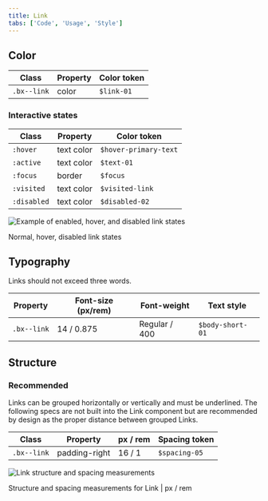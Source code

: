 ```yaml
---
title: Link
tabs: ['Code', 'Usage', 'Style']
---
```


## Color

| Class       | Property | Color token |
| ----------- | -------- | ----------- |
| `.bx--link` | color    | `$link-01`  |

### Interactive states

| Class       | Property   | Color token           |
| ----------- | ---------- | --------------------- |
| `:hover`    | text color | `$hover-primary-text` |
| `:active`   | text color | `$text-01`            |
| `:focus`    | border     | `$focus`              |
| `:visited`  | text color | `$visited-link`       |
| `:disabled` | text color | `$disabled-02`        |

<div className="image--fixed">

![Example of enabled, hover, and disabled link states](images/link-style-1.png)

</div>

<Caption>Normal, hover, disabled link states</Caption>

## Typography

Links should not exceed three words.

| Property    | Font-size (px/rem) | Font-weight   | Text style       |
| ----------- | ------------------ | ------------- | ---------------- |
| `.bx--link` | 14 / 0.875         | Regular / 400 | `$body-short-01` |

## Structure

### Recommended

Links can be grouped horizontally or vertically and must be underlined. The following specs are not built into the Link component but are recommended by design as the proper distance between grouped Links.

| Class       | Property      | px / rem | Spacing token |
| ----------- | ------------- | -------- | ------------- |
| `.bx--link` | padding-right | 16 / 1   | `$spacing-05` |

<div className="image--fixed">

![Link structure and spacing measurements](images/link-style-2.png)

</div>

<Caption>Structure and spacing measurements for Link | px / rem</Caption>
